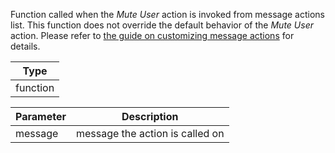 Function called when the _Mute User_ action is invoked from message actions list.
This function does not override the default behavior of the _Mute User_ action.
Please refer to [the guide on customizing message actions](../../../../guides/custom-message-actions.mdx) for details.

| Type     |
| -------- |
| function |

| Parameter | Description                     |
| --------- | ------------------------------- |
| message   | message the action is called on |
